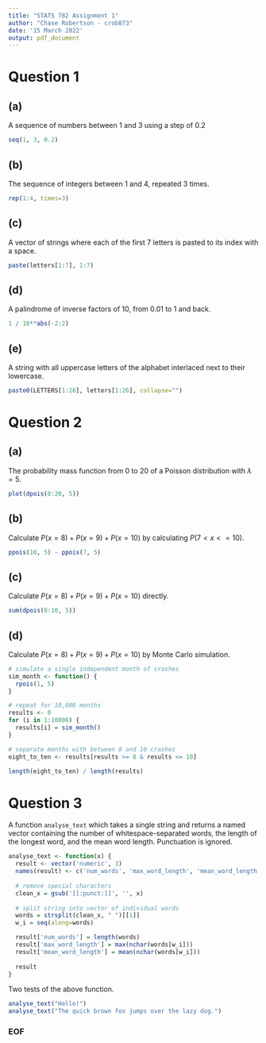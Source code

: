 ```yaml
---
title: "STATS 782 Assignment 1"
author: "Chase Robertson - crob873"
date: '15 March 2022'
output: pdf_document
---
```

\begin{center}
I have read the declaration on the cover sheet and confirm my agreement with it.
\end{center}

# Question 1

## (a)
A sequence of numbers between 1 and 3 using a step of 0.2
```r
seq(1, 3, 0.2)
```

## (b)
The sequence of integers between 1 and 4, repeated 3 times.
```r
rep(1:4, times=3)
```

## (c)
A vector of strings where each of the first 7 letters is pasted to its index with a space.
```r
paste(letters[1:7], 1:7)
```

## (d)
A palindrome of inverse factors of 10, from 0.01 to 1 and back.
```r
1 / 10**abs(-2:2)
```

## (e)
A string with all uppercase letters of the alphabet interlaced next to their lowercase.
```r
paste0(LETTERS[1:26], letters[1:26], collapse="")
```

# Question 2

## (a)
The probability mass function from 0 to 20 of a Poisson distribution with $\lambda = 5$.
```r
plot(dpois(0:20, 5))
```

## (b)
Calculate $P(x=8) + P(x=9) + P(x=10)$ by calculating $P(7<x<=10)$.
```r
ppois(10, 5) - ppois(7, 5)
```

## (c)
Calculate $P(x=8) + P(x=9) + P(x=10)$ directly.
```r
sum(dpois(8:10, 5))
```

## (d)
Calculate $P(x=8) + P(x=9) + P(x=10)$ by Monte Carlo simulation.
```r
# simulate a single independent month of crashes
sim_month <- function() {
  rpois(1, 5)
}

# repeat for 10,000 months
results <- 0
for (i in 1:10000) {
  results[i] = sim_month()
}

# separate months with between 8 and 10 crashes
eight_to_ten <- results[results >= 8 & results <= 10]

length(eight_to_ten) / length(results)
```

# Question 3
A function ```analyse_text``` which takes a single string and returns a named vector containing the number of whitespace-separated words, the length of the longest word, and the mean word length. Punctuation is ignored.
```r
analyse_text <- function(x) {
  result <- vector('numeric', 3)
  names(result) <- c('num_words', 'max_word_length', 'mean_word_length')
  
  # remove special characters
  clean_x = gsub('[[:punct:]]', '', x)
  
  # split string into vector of individual words
  words = strsplit(clean_x, " ")[[1]]
  w_i = seq(along=words)

  result['num_words'] = length(words)
  result['max_word_length'] = max(nchar(words[w_i]))
  result['mean_word_length'] = mean(nchar(words[w_i]))
  
  result
}
```

Two tests of the above function.
```r
analyse_text("Hello!")
analyse_text("The quick brown fox jumps over the lazy dog.")
```

### EOF